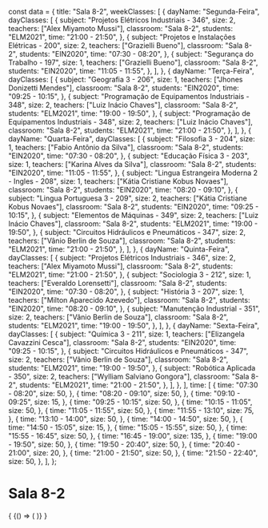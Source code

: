 const data = {
  title: "Sala 8-2",
  weekClasses: [
    {
      dayName: "Segunda-Feira",
      dayClasses: [
        {
          subject: "Projetos Elétricos Industriais - 346",
          size: 2,
          teachers: ["Alex Miyamoto Mussi"],
          classroom: "Sala 8-2",
          students: "ELM2021",
          time: "21:00 - 21:50",
        },
        {
          subject: "Projetos e Instalações Elétricas - 200",
          size: 2,
          teachers: ["Grazielli Bueno"],
          classroom: "Sala 8-2",
          students: "EIN2020",
          time: "07:30 - 08:20",
        },
        {
          subject: "Segurança do Trabalho - 197",
          size: 1,
          teachers: ["Grazielli Bueno"],
          classroom: "Sala 8-2",
          students: "EIN2020",
          time: "11:05 - 11:55",
        },
      ],
    },
    {
      dayName: "Terça-Feira",
      dayClasses: [
        {
          subject: "Geografia 3 - 206",
          size: 1,
          teachers: ["Jhones Donizetti Mendes"],
          classroom: "Sala 8-2",
          students: "EIN2020",
          time: "09:25 - 10:15",
        },
        {
          subject: "Programação de Equipamentos Industriais - 348",
          size: 2,
          teachers: ["Luiz Inácio Chaves"],
          classroom: "Sala 8-2",
          students: "ELM2021",
          time: "19:00 - 19:50",
        },
        {
          subject: "Programação de Equipamentos Industriais - 348",
          size: 2,
          teachers: ["Luiz Inácio Chaves"],
          classroom: "Sala 8-2",
          students: "ELM2021",
          time: "21:00 - 21:50",
        },
      ],
    },
    {
      dayName: "Quarta-Feira",
      dayClasses: [
        {
          subject: "Filosofia 3 - 204",
          size: 1,
          teachers: ["Fabio Antônio da Silva"],
          classroom: "Sala 8-2",
          students: "EIN2020",
          time: "07:30 - 08:20",
        },
        {
          subject: "Educação Física 3 - 203",
          size: 1,
          teachers: ["Karina Alves da Silva"],
          classroom: "Sala 8-2",
          students: "EIN2020",
          time: "11:05 - 11:55",
        },
        {
          subject: "Lingua Estrangeira Moderna 2 - Ingles - 208",
          size: 1,
          teachers: ["Kátia Cristiane Kobus Novaes"],
          classroom: "Sala 8-2",
          students: "EIN2020",
          time: "08:20 - 09:10",
        },
        {
          subject: "Lingua Portuguesa 3 - 209",
          size: 2,
          teachers: ["Kátia Cristiane Kobus Novaes"],
          classroom: "Sala 8-2",
          students: "EIN2020",
          time: "09:25 - 10:15",
        },
        {
          subject: "Elementos de Máquinas - 349",
          size: 2,
          teachers: ["Luiz Inácio Chaves"],
          classroom: "Sala 8-2",
          students: "ELM2021",
          time: "19:00 - 19:50",
        },
        {
          subject: "Circuitos Hidráulicos e Pneumáticos - 347",
          size: 2,
          teachers: ["Vânio Berlin de Souza"],
          classroom: "Sala 8-2",
          students: "ELM2021",
          time: "21:00 - 21:50",
        },
      ],
    },
    {
      dayName: "Quinta-Feira",
      dayClasses: [
        {
          subject: "Projetos Elétricos Industriais - 346",
          size: 2,
          teachers: ["Alex Miyamoto Mussi"],
          classroom: "Sala 8-2",
          students: "ELM2021",
          time: "21:00 - 21:50",
        },
        {
          subject: "Sociologia 3 - 212",
          size: 1,
          teachers: ["Everaldo Lorensetti"],
          classroom: "Sala 8-2",
          students: "EIN2020",
          time: "07:30 - 08:20",
        },
        {
          subject: "História 3 - 207",
          size: 1,
          teachers: ["Milton Aparecido Azevedo"],
          classroom: "Sala 8-2",
          students: "EIN2020",
          time: "08:20 - 09:10",
        },
        {
          subject: "Manutenção Industrial - 351",
          size: 2,
          teachers: ["Vânio Berlin de Souza"],
          classroom: "Sala 8-2",
          students: "ELM2021",
          time: "19:00 - 19:50",
        },
      ],
    },
    {
      dayName: "Sexta-Feira",
      dayClasses: [
        {
          subject: "Química 3 - 211",
          size: 1,
          teachers: ["Elizangela Cavazzini Cesca"],
          classroom: "Sala 8-2",
          students: "EIN2020",
          time: "09:25 - 10:15",
        },
        {
          subject: "Circuitos Hidráulicos e Pneumáticos - 347",
          size: 2,
          teachers: ["Vânio Berlin de Souza"],
          classroom: "Sala 8-2",
          students: "ELM2021",
          time: "19:00 - 19:50",
        },
        {
          subject: "Robótica Aplicada - 350",
          size: 2,
          teachers: ["Wylliam Salviano Gongora"],
          classroom: "Sala 8-2",
          students: "ELM2021",
          time: "21:00 - 21:50",
        },
      ],
    },
  ],
  time: [
    {
      time: "07:30 - 08:20",
      size: 50,
    },
    {
      time: "08:20 - 09:10",
      size: 50,
    },
    {
      time: "09:10 - 09:25",
      size: 15,
    },
    {
      time: "09:25 - 10:15",
      size: 50,
    },
    {
      time: "10:15 - 11:05",
      size: 50,
    },
    {
      time: "11:05 - 11:55",
      size: 50,
    },
    {
      time: "11:55 - 13:10",
      size: 75,
    },
    {
      time: "13:10 - 14:00",
      size: 50,
    },
    {
      time: "14:00 - 14:50",
      size: 50,
    },
    {
      time: "14:50 - 15:05",
      size: 15,
    },
    {
      time: "15:05 - 15:55",
      size: 50,
    },
    {
      time: "15:55 - 16:45",
      size: 50,
    },
    {
      time: "16:45 - 19:00",
      size: 135,
    },
    {
      time: "19:00 - 19:50",
      size: 50,
    },
    {
      time: "19:50 - 20:40",
      size: 50,
    },
    {
      time: "20:40 - 21:00",
      size: 20,
    },
    {
      time: "21:00 - 21:50",
      size: 50,
    },
    {
      time: "21:50 - 22:40",
      size: 50,
    },
  ],
};

# Sala 8-2

<div>
  {
    <BrowserOnly>
      {() => (
        <Grid
          title={data.title}
          weekClasses={data.weekClasses}
          time={data.time}
        />
      )}
    </BrowserOnly>
  }
</div>
